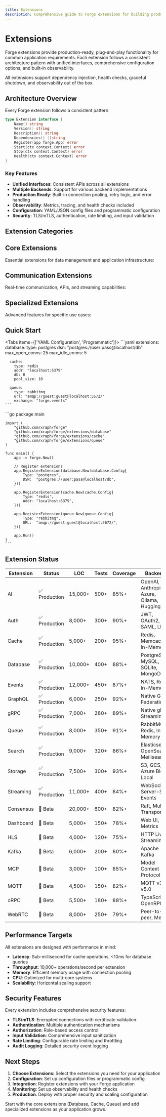 ```yaml
---
title: Extensions
description: Comprehensive guide to Forge extensions for building production-ready applications
---
```



# Extensions

Forge extensions provide production-ready, plug-and-play functionality for common application requirements. Each extension follows a consistent architecture pattern with unified interfaces, comprehensive configuration options, and built-in observability.

<Callout type="info">
All extensions support dependency injection, health checks, graceful shutdown, and observability out of the box.
</Callout>

## Architecture Overview

Every Forge extension follows a consistent pattern:

```go
type Extension interface {
    Name() string
    Version() string
    Description() string
    Dependencies() []string
    Register(app forge.App) error
    Start(ctx context.Context) error
    Stop(ctx context.Context) error
    Health(ctx context.Context) error
}
```

### Key Features

- **Unified Interfaces**: Consistent APIs across all extensions
- **Multiple Backends**: Support for various backend implementations
- **Production Ready**: Built-in connection pooling, retry logic, and error handling
- **Observability**: Metrics, tracing, and health checks included
- **Configuration**: YAML/JSON config files and programmatic configuration
- **Security**: TLS/mTLS, authentication, rate limiting, and input validation

## Extension Categories

<Cards>
  <Card
    title="Core Extensions"
    description="Essential building blocks for any application"
    href="/docs/extensions/core"
  />
  <Card
    title="Communication"
    description="Real-time messaging, APIs, and streaming"
    href="/docs/extensions/communication"
  />
  <Card
    title="Specialized"
    description="Advanced features for specific use cases"
    href="/docs/extensions/specialized"
  />
</Cards>

## Core Extensions

Essential extensions for data management and application infrastructure:

<Cards>
  <Card
    title="AI"
    description="LLM integration, agents, inference engine, and model management"
    href="/docs/extensions/ai"
  />
  <Card
    title="Auth"
    description="Authentication and authorization with multiple providers"
    href="/docs/extensions/auth"
  />
  <Card
    title="Cache"
    description="High-performance caching with Redis, Memcached, and in-memory backends"
    href="/docs/extensions/cache"
  />
  <Card
    title="Database"
    description="Unified database access for SQL and NoSQL databases"
    href="/docs/extensions/database"
  />
  <Card
    title="Queue"
    description="Message queuing with RabbitMQ, Redis, and in-memory backends"
    href="/docs/extensions/queue"
  />
  <Card
    title="Search"
    description="Full-text search with Elasticsearch, OpenSearch, and Meilisearch"
    href="/docs/extensions/search"
  />
  <Card
    title="Storage"
    description="Object storage with S3, GCS, Azure Blob, and local filesystem"
    href="/docs/extensions/storage"
  />
</Cards>

## Communication Extensions

Real-time communication, APIs, and streaming capabilities:

<Cards>
  <Card
    title="Events"
    description="Event-driven architecture with multiple message brokers"
    href="/docs/extensions/events"
  />
  <Card
    title="GraphQL"
    description="GraphQL API with schema generation and federation"
    href="/docs/extensions/graphql"
  />
  <Card
    title="gRPC"
    description="High-performance RPC with protobuf and streaming"
    href="/docs/extensions/grpc"
  />
  <Card
    title="oRPC"
    description="Modern RPC with TypeScript support and OpenRPC"
    href="/docs/extensions/orpc"
  />
  <Card
    title="Streaming"
    description="Real-time WebSocket connections with rooms and presence"
    href="/docs/extensions/streaming"
  />
  <Card
    title="WebRTC"
    description="Peer-to-peer communication and media streaming"
    href="/docs/extensions/webrtc"
  />
</Cards>

## Specialized Extensions

Advanced features for specific use cases:

<Cards>
  <Card
    title="Consensus"
    description="Distributed consensus with Raft algorithm"
    href="/docs/extensions/consensus"
  />
  <Card
    title="Dashboard"
    description="Admin dashboard with metrics and monitoring"
    href="/docs/extensions/dashboard"
  />
  <Card
    title="HLS"
    description="HTTP Live Streaming for video delivery"
    href="/docs/extensions/hls"
  />
  <Card
    title="Kafka"
    description="Apache Kafka integration for event streaming"
    href="/docs/extensions/kafka"
  />
  <Card
    title="MCP"
    description="Model Context Protocol for AI tool integration"
    href="/docs/extensions/mcp"
  />
  <Card
    title="MQTT"
    description="IoT messaging with MQTT protocol"
    href="/docs/extensions/mqtt"
  />
</Cards>

## Quick Start

<Tabs items={['YAML Configuration', 'Programmatic']}>
  <Tab value="YAML Configuration">
    ```yaml
    extensions:
      database:
        type: postgres
        dsn: "postgres://user:pass@localhost/db"
        max_open_conns: 25
        max_idle_conns: 5
      
      cache:
        type: redis
        addr: "localhost:6379"
        db: 0
        pool_size: 10
      
      queue:
        type: rabbitmq
        url: "amqp://guest:guest@localhost:5672/"
        exchange: "forge.events"
    ```
  </Tab>
  <Tab value="Programmatic">
    ```go
    package main

    import (
        "github.com/xraph/forge"
        "github.com/xraph/forge/extensions/database"
        "github.com/xraph/forge/extensions/cache"
        "github.com/xraph/forge/extensions/queue"
    )

    func main() {
        app := forge.New()

        // Register extensions
        app.RegisterExtension(database.New(database.Config{
            Type: "postgres",
            DSN:  "postgres://user:pass@localhost/db",
        }))

        app.RegisterExtension(cache.New(cache.Config{
            Type: "redis",
            Addr: "localhost:6379",
        }))

        app.RegisterExtension(queue.New(queue.Config{
            Type: "rabbitmq",
            URL:  "amqp://guest:guest@localhost:5672/",
        }))

        app.Run()
    }
    ```
  </Tab>
</Tabs>

## Extension Status

| Extension | Status | LOC | Tests | Coverage | Backends |
|-----------|--------|-----|-------|----------|----------|
| AI | ✅ Production | 15,000+ | 500+ | 85%+ | OpenAI, Anthropic, Azure, Ollama, HuggingFace |
| Auth | ✅ Production | 8,000+ | 300+ | 90%+ | JWT, OAuth2, SAML, LDAP |
| Cache | ✅ Production | 5,000+ | 200+ | 95%+ | Redis, Memcached, In-Memory |
| Database | ✅ Production | 10,000+ | 400+ | 88%+ | PostgreSQL, MySQL, SQLite, MongoDB |
| Events | ✅ Production | 12,000+ | 450+ | 87%+ | NATS, Redis, In-Memory |
| GraphQL | ✅ Production | 6,000+ | 250+ | 92%+ | Native Go, Federation |
| gRPC | ✅ Production | 7,000+ | 280+ | 89%+ | Native gRPC, Streaming |
| Queue | ✅ Production | 8,000+ | 350+ | 91%+ | RabbitMQ, Redis, In-Memory |
| Search | ✅ Production | 9,000+ | 320+ | 86%+ | Elasticsearch, OpenSearch, Meilisearch |
| Storage | ✅ Production | 7,500+ | 300+ | 93%+ | S3, GCS, Azure Blob, Local |
| Streaming | ✅ Production | 11,000+ | 400+ | 84%+ | WebSocket, Server-Sent Events |
| Consensus | 🚧 Beta | 20,000+ | 600+ | 82%+ | Raft, Multiple Transports |
| Dashboard | 🚧 Beta | 5,000+ | 150+ | 78%+ | Web UI, Metrics |
| HLS | 🚧 Beta | 4,000+ | 120+ | 75%+ | HTTP Live Streaming |
| Kafka | 🚧 Beta | 6,000+ | 200+ | 80%+ | Apache Kafka |
| MCP | 🚧 Beta | 3,000+ | 100+ | 85%+ | Model Context Protocol |
| MQTT | 🚧 Beta | 4,500+ | 150+ | 82%+ | MQTT v3.1.1, v5.0 |
| oRPC | 🚧 Beta | 5,500+ | 180+ | 88%+ | TypeScript, OpenRPC |
| WebRTC | 🚧 Beta | 8,000+ | 250+ | 79%+ | Peer-to-peer, Media |

## Performance Targets

All extensions are designed with performance in mind:

- **Latency**: Sub-millisecond for cache operations, &lt;10ms for database queries
- **Throughput**: 10,000+ operations/second per extension
- **Memory**: Efficient memory usage with connection pooling
- **CPU**: Optimized for multi-core systems
- **Scalability**: Horizontal scaling support

## Security Features

Every extension includes comprehensive security features:

- **TLS/mTLS**: Encrypted connections with certificate validation
- **Authentication**: Multiple authentication mechanisms
- **Authorization**: Role-based access control
- **Input Validation**: Comprehensive input sanitization
- **Rate Limiting**: Configurable rate limiting and throttling
- **Audit Logging**: Detailed security event logging

## Next Steps

1. **Choose Extensions**: Select the extensions you need for your application
2. **Configuration**: Set up configuration files or programmatic config
3. **Integration**: Register extensions with your Forge application
4. **Monitoring**: Set up observability and health checks
5. **Production**: Deploy with proper security and scaling configuration

<Callout type="tip">
Start with the core extensions (Database, Cache, Queue) and add specialized extensions as your application grows.
</Callout>